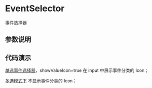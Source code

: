 
# EventSelector

<Subtitle> 事件选择器 </Subtitle>

## 参数说明

<ArgsTable of={EventSelector} />

## 代码演示

[单选事件选择器](?path=/story/business-components-eventselector--default)，showValueIcon=true 在 input 中展示事件分类的 Icon；

<Story id="business-components-eventselector--default" />

[多选模式下](?path=/story/business-components-eventselector--multiple) 不显示事件分类的 Icon；

<Story id="business-components-eventselector--multiple" />
